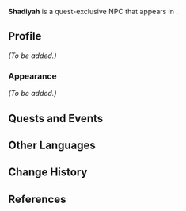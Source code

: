 {{Meta
|missing_NPC_profile  = yes
}}
{{Character Infobox
|type             = Quest NPC
|image            = NPC Shadiyah.png
|region           = Sumeru
|location         = Sumeru
|affiliation      = 
|title            = 

|ancestry         = <!-- Clan/family -->
|father           = 
|mother           = 
|spouse           = 
|sibling          = 
|child            = 
|relative         = 

|voiceEN          = [[imdb:nm9754233|Valory Pierce]]<ref>Twitter: [https://twitter.com/valorypierce/status/1594924569059627008 EN VA Self Announcement]</ref>
|voiceCN          = 
|voiceJP          = 
}}
'''Shadiyah''' is a quest-exclusive NPC that appears in {{Quest|Lingering Warmth}}.

==Profile==
<!--Detailed story/lore information goes here.-->
''(To be added.)''

===Appearance===
<!--Keep appearance section short and concise. Limit to 2 paragraphs with 3-4 sentences each.-->
''(To be added.)''

==Quests and Events==
{{Quests and Events}}
<!--
==Trivia==
* 
-->
==Other Languages==
{{Other Languages
|default_hidden = 1
|en      = Shadiyah
|zhs     = 莎迪耶
|zhs_rm  = Shādíyē
|zht     = 莎迪耶
|zht_rm  = Shādíyé
|ja      = シャディヤ
|ja_rm   = Shadiya
|ko      = 샤디야
|es      = Shadiyah
|fr      = Shadiyah
|ru      = Шадия
|th      = Shadiyah
|vi      = Shadiyah
|de      = Shadiyah
|id      = Shadiyah
|pt      = Shadiyah
}}

==Change History==
{{Change History|3.2}}

==References==
{{Reflist}}